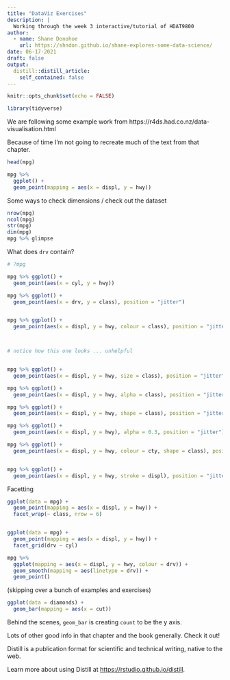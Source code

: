 ```yaml
---
title: "DataViz Exercises"
description: |
  Working through the week 3 interactive/tutorial of HDAT9800
author:
  - name: Shane Donohoe
    url: https://shndon.github.io/shane-explores-some-data-science/
date: 06-17-2021
draft: false
output:
  distill::distill_article:
    self_contained: false
---
```



```r
knitr::opts_chunk$set(echo = FALSE)

library(tidyverse)
```

We are following some example work from https://r4ds.had.co.nz/data-visualisation.html

Because of time I'm not going to recreate much of the text from that chapter.

```r
head(mpg)
```



```r
mpg %>% 
  ggplot() +
  geom_point(mapping = aes(x = displ, y = hwy))

```

Some ways to check dimensions / check out the dataset

```r
nrow(mpg)
ncol(mpg)
str(mpg)
dim(mpg)
mpg %>% glimpse
```


What does `drv` contain? 

```r

# ?mpg

```

```r

mpg %>% ggplot() +
  geom_point(aes(x = cyl, y = hwy))

```

```r

mpg %>% ggplot() +
  geom_point(aes(x = drv, y = class), position = "jitter")



```

```r
mpg %>% ggplot() +
  geom_point(aes(x = displ, y = hwy, colour = class), position = "jitter")



# notice how this one looks ... unhelpful


mpg %>% ggplot() +
  geom_point(aes(x = displ, y = hwy, size = class), position = "jitter")

mpg %>% ggplot() +
  geom_point(aes(x = displ, y = hwy, alpha = class), position = "jitter")

mpg %>% ggplot() +
  geom_point(aes(x = displ, y = hwy, shape = class), position = "jitter")

mpg %>% ggplot() +
  geom_point(aes(x = displ, y = hwy), alpha = 0.3, position = "jitter")

mpg %>% ggplot() +
  geom_point(aes(x = displ, y = hwy, colour = cty, shape = class), position = "jitter")


mpg %>% ggplot() +
  geom_point(aes(x = displ, y = hwy, stroke = displ), position = "jitter")
```


Facetting

```r

ggplot(data = mpg) + 
  geom_point(mapping = aes(x = displ, y = hwy)) + 
  facet_wrap(~ class, nrow = 6)


ggplot(data = mpg) + 
  geom_point(mapping = aes(x = displ, y = hwy)) + 
  facet_grid(drv ~ cyl)

```

```r
mpg %>% 
  ggplot(mapping = aes(x = displ, y = hwy, colour = drv)) +
  geom_smooth(mapping = aes(linetype = drv)) +
  geom_point()

```


(skipping over a bunch of examples and exercises)

```r
ggplot(data = diamonds) + 
  geom_bar(mapping = aes(x = cut))
```

Behind the scenes, `geom_bar` is creating `count` to be the y axis.


Lots of other good info in that chapter and the book generally. Check it out!







Distill is a publication format for scientific and technical writing, native to the web.

Learn more about using Distill at <https://rstudio.github.io/distill>.


